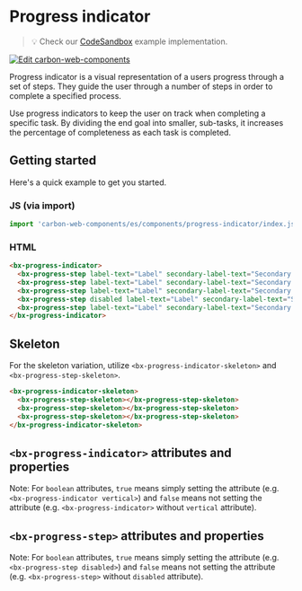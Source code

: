
# Progress indicator

> 💡 Check our
> [CodeSandbox](https://codesandbox.io/s/github/carbon-design-system/carbon-web-components/tree/main/examples/codesandbox/basic/components/progress-indicator)
> example implementation.

[![Edit carbon-web-components](https://codesandbox.io/static/img/play-codesandbox.svg)](https://codesandbox.io/s/github/carbon-design-system/carbon-web-components/tree/main/examples/codesandbox/basic/components/progress-indicator)

Progress indicator is a visual representation of a users progress through a set of steps. They guide the user through a number of steps in order to complete a specified process.

Use progress indicators to keep the user on track when completing a specific task. By dividing the end goal into smaller, sub-tasks, it increases the percentage of completeness as each task is completed.

## Getting started

Here's a quick example to get you started.

### JS (via import)

```javascript
import 'carbon-web-components/es/components/progress-indicator/index.js';
```

### HTML

```html
<bx-progress-indicator>
  <bx-progress-step label-text="Label" secondary-label-text="Secondary label" state="invalid"></bx-progress-step>
  <bx-progress-step label-text="Label" secondary-label-text="Secondary label" state="complete"></bx-progress-step>
  <bx-progress-step label-text="Label" secondary-label-text="Secondary label" state="current"></bx-progress-step>
  <bx-progress-step disabled label-text="Label" secondary-label-text="Secondary label"></bx-progress-step>
  <bx-progress-step label-text="Label" secondary-label-text="Secondary label"></bx-progress-step>
</bx-progress-indicator>
```

## Skeleton

For the skeleton variation, utilize `<bx-progress-indicator-skeleton>` and `<bx-progress-step-skeleton>`.

```html
<bx-progress-indicator-skeleton>
  <bx-progress-step-skeleton></bx-progress-step-skeleton>
  <bx-progress-step-skeleton></bx-progress-step-skeleton>
  <bx-progress-step-skeleton></bx-progress-step-skeleton>
</bx-progress-indicator-skeleton>
```

## `<bx-progress-indicator>` attributes and properties

Note: For `boolean` attributes, `true` means simply setting the attribute (e.g. `<bx-progress-indicator vertical>`) and `false` means not setting the attribute (e.g. `<bx-progress-indicator>` without `vertical` attribute).

<Props of="bx-progress-indicator" />

## `<bx-progress-step>` attributes and properties

Note: For `boolean` attributes, `true` means simply setting the attribute (e.g. `<bx-progress-step disabled>`) and `false` means not setting the attribute (e.g. `<bx-progress-step>` without `disabled` attribute).

<Props of="bx-progress-step" />

